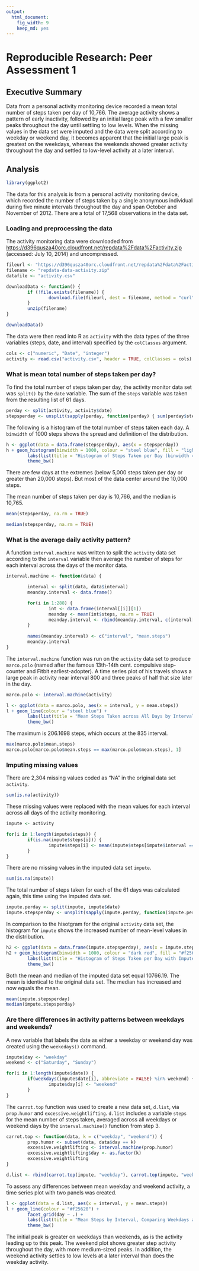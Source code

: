 ```yaml
---
output:
  html_document:
    fig_width: 9
    keep_md: yes
---
```

# Reproducible Research: Peer Assessment 1

## Executive Summary

Data from a personal activity monitoring device recorded a mean total number of steps taken per day of 10,766. The average activity shows a pattern of early inactivity, followed by an initial large peak with a few smaller peaks throughout the day until settling to low levels. When the missing values in the data set were imputed and the data were split according to weekday or weekend day, it becomes apparent that the initial large peak is greatest on the weekdays, whereas the weekends showed greater activity throughout the day and settled to low-level activity at a later interval.

## Analysis

```r
library(ggplot2)
```

The data for this analysis is from a personal activity monitoring device, which recorded the number of steps taken by a single anonymous individual during five minute intervals throughout the day and span October and November of 2012. There are a total of 17,568 observations in the data set.

### Loading and preprocessing the data

The activity monitoring data were downloaded from <https://d396qusza40orc.cloudfront.net/repdata%2Fdata%2Factivity.zip> (accessed: July 10, 2014) and uncompressed.

```r
fileurl <- "https://d396qusza40orc.cloudfront.net/repdata%2Fdata%2Factivity.zip"
filename <- "repdata-data-activity.zip"
datafile <- "activity.csv"

downloadData <- function() {
        if (!file.exists(filename)) {
                download.file(fileurl, dest = filename, method = "curl")
        }
        unzip(filename)
}

downloadData()
```

The data were then read into R as `activity` with the data types of the three variables (steps, date, and interval) specified by the `colClasses` argument.

```r
cols <- c("numeric", "Date", "integer")
activity <- read.csv("activity.csv", header = TRUE, colClasses = cols)
```

### What is mean total number of steps taken per day?

To find the total number of steps taken per day, the activity monitor data set was `split()` by the `date` variable. The sum of the `steps` variable was taken from the resulting list of 61 days.

```r
perday <- split(activity, activity$date)
stepsperday <- unsplit(sapply(perday, function(perday) { sum(perday$steps) }), names(perday))
```

The following is a histogram of the total number of steps taken each day. A `binwidth` of 1000 steps shows the spread and definition of the distribution.

```r
h <- ggplot(data = data.frame(stepsperday), aes(x = stepsperday))
h + geom_histogram(binwidth = 1000, colour = "steel blue", fill = "light blue") + 
        labs(list(title = "Histogram of Steps Taken per Day (binwidth = 1000)", x = "Steps", y = "Count")) + 
        theme_bw()
```

There are few days at the extremes (below 5,000 steps taken per day or greater than 20,000 steps). But most of the data center around the 10,000 steps. 

The mean number of steps taken per day is 10,766, and the median is 10,765.

```r
mean(stepsperday, na.rm = TRUE)
```

```r
median(stepsperday, na.rm = TRUE)
```

### What is the average daily activity pattern?

A function `interval.machine` was written to split the `activity` data set according to the `interval` variable then average the number of steps for each interval across the days of the monitor data.

```r
interval.machine <- function(data) {

        interval <- split(data, data$interval)
        meanday.interval <- data.frame()

        for(i in 1:288) {
                int <- data.frame(interval[[i]][1])
                meanday <- mean(int$steps, na.rm = TRUE)
                meanday.interval <- rbind(meanday.interval, c(interval[[i]][1, 3], meanday))
        }
        
        names(meanday.interval) <- c("interval", "mean.steps")
        meanday.interval
}
```

The `interval.machine` function was run on the `activity` data set to produce `marco.polo` (named after the famous 13th-14th cent. compulsive step-counter and Fitbit earliest-adopter). A time series plot of his travels shows a large peak in activity near interval 800 and three peaks of half that size later in the day.

```r
marco.polo <- interval.machine(activity)

l <- ggplot(data = marco.polo, aes(x = interval, y = mean.steps))
l + geom_line(colour = "steel blue") + 
        labs(list(title = "Mean Steps Taken across All Days by Interval", x = "Interval", y = "Mean Steps")) + 
        theme_bw()
```

The maximum is 206.1698 steps, which occurs at the 835 interval.

```r
max(marco.polo$mean.steps)
marco.polo[marco.polo$mean.steps == max(marco.polo$mean.steps), 1]
```

### Imputing missing values

There are 2,304 missing values coded as "NA" in the original data set `activity`.

```r
sum(is.na(activity))
```

These missing values were replaced with the mean values for each interval across all days of the activity monitoring.

```r
impute <- activity

for(i in 1:length(impute$steps)) {
        if(is.na(impute$steps[i])) {
                impute$steps[i] <- mean(impute$steps[impute$interval == impute$interval[i]], na.rm = TRUE)
        }        
}
```

There are no missing values in the imputed data set `impute`.

```r
sum(is.na(impute))
```

The total number of steps taken for each of the 61 days was calculated again, this time using the imputed data set.

```r
impute.perday <- split(impute, impute$date)
impute.stepsperday <- unsplit(sapply(impute.perday, function(impute.perday) { sum(impute.perday$steps) }), names(impute.perday))
```

In comparison to the hisotgram for the original `activity` data set, the histogram for `impute` shows the increased number of mean-level values in the distribution.

```r
h2 <- ggplot(data = data.frame(impute.stepsperday), aes(x = impute.stepsperday))
h2 + geom_histogram(binwidth = 1000, colour = "dark red", fill = "#f25620") + 
        labs(list(title = "Histogram of Steps Taken per Day with Imputed Values (binwidth = 1000)", x = "Steps", y = "Count")) + 
        theme_bw()
```

Both the mean and median of the imputed data set equal 10766.19. The mean is identical to the original data set. The median has increased and now equals the mean.

```r
mean(impute.stepsperday)
median(impute.stepsperday)
```

### Are there differences in activity patterns between weekdays and weekends?

A new variable that labels the date as either a weekday or weekend day was created using the `weekedays()` command.

```r
impute$day <- "weekday"
weekend <- c("Saturday", "Sunday")

for(i in 1:length(impute$date)) {
        if(weekdays(impute$date[i], abbreviate = FALSE) %in% weekend) {
                impute$day[i] <- "weekend"
        }
}
```

The `carrot.top` function was used to create a new data set, `d.list`, via `prop.humor` and `excessive.weightlifting`. `d.list` includes a variable `steps` for the mean number of steps taken, averaged across all weekdays or weekend days by the `interval.machine()` function from step 3.

```r
carrot.top <- function(data, k = c("weekday", "weekend")) {
        prop.humor <- subset(data, data$day == k)
        excessive.weightlifting <- interval.machine(prop.humor)
        excessive.weightlifting$day <- as.factor(k)
        excessive.weightlifting
}

d.list <- rbind(carrot.top(impute, "weekday"), carrot.top(impute, "weekend"))
```

To assess any differences between mean weekday and weekend activity, a time series plot with two panels was created.

```r
l <- ggplot(data = d.list, aes(x = interval, y = mean.steps))
l + geom_line(colour = "#f25620") + 
        facet_grid(day ~ .) +
        labs(list(title = "Mean Steps by Interval, Comparing Weekdays and Weekend Days", x = "Interval", y = "Mean Steps")) + 
        theme_bw()
```

The initial peak is greater on weekdays than weekends, as is the activity leading up to this peak. The weekend plot shows greater step activity throughout the day, with more medium-sized peaks. In addition, the weekend activity settles to low levels at a later interval than does the weekday activity.